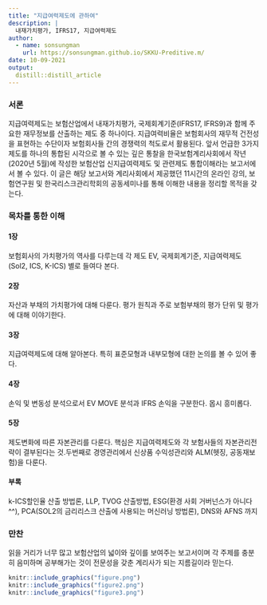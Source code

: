 ```yaml
---
title: "지급여력제도에 관하여"
description: |
  내재가치평가, IFRS17, 지급여력제도
author:
  - name: sonsungman
    url: https://sonsungman.github.io/SKKU-Preditive.m/
date: 10-09-2021
output:
  distill::distill_article
---
```


### 서론

지급여력제도는 보험산업에서 내재가치평가, 국제회계기준(IFRS17, IFRS9)과 함께 주요한 재무정보를 산출하는 제도 중 하나이다. 지급여력비율은 보험회사의 재무적 건전성을 표현하는 수단이자 보험회사들 간의 경쟁력의 척도로서 활용된다. 앞서 언급한 3가지 제도를 하나의 통합된 시각으로 볼 수 있는 깊은 통찰을 한국보험계리사회에서 작년(2020년 5월)에 작성한 보험산업 신지급여력제도 및 관련제도 통합이해라는 보고서에서 볼 수 있다. 이 글은 해당 보고서와 계리사회에서 제공했던 11시간의 온라인 강의, 보험연구원 및 한국리스크관리학회의 공동세미나를 통해 이해한 내용을 정리할 목적을 갖는다.

### 목차를 통한 이해

#### 1장

보험회사의 가치평가의 역사를 다루는데 각 제도 EV, 국제회계기준, 지급여력제도(Sol2, ICS, K-ICS) 별로 들여다 본다.

#### 2장

자산과 부채의 가치평가에 대해 다룬다. 평가 원칙과 주로 보험부채의 평가 단위 및 평가에 대해 이야기한다.

#### 3장

지급여력제도에 대해 알아본다. 특히 표준모형과 내부모형에 대한 논의를 볼 수 있어 좋다.

#### 4장

손익 및 변동성 분석으로서 EV MOVE 분석과 IFRS 손익을 구분한다. 몹시 흥미롭다.

#### 5장

제도변화에 따른 자본관리를 다룬다. 핵심은 지급여력제도와 각 보험사들의 자본관리전략이 결부된다는 것.두번째로 경영관리에서 신상품 수익성관리와 ALM(헷징, 공동재보험)을 다룬다.

#### 부록

k-ICS할인율 산출 방법론, LLP, TVOG 산출방법, ESG(환경 사회 거버넌스가 아니다 ^^), PCA(SOL2의 금리리스크 산출에 사용되는 머신러닝 방법론), DNS와 AFNS 까지

### 만찬

읽을 거리가 너무 많고 보험산업의 넓이와 깊이를 보여주는 보고서이며 각 주제를 충분히 음미하며 공부해가는 것이 전문성을 갖춘 계리사가 되는 지름길이라 믿는다.

```r
knitr::include_graphics("figure.png")
knitr::include_graphics("figure2.png")
knitr::include_graphics("figure3.png")
```
